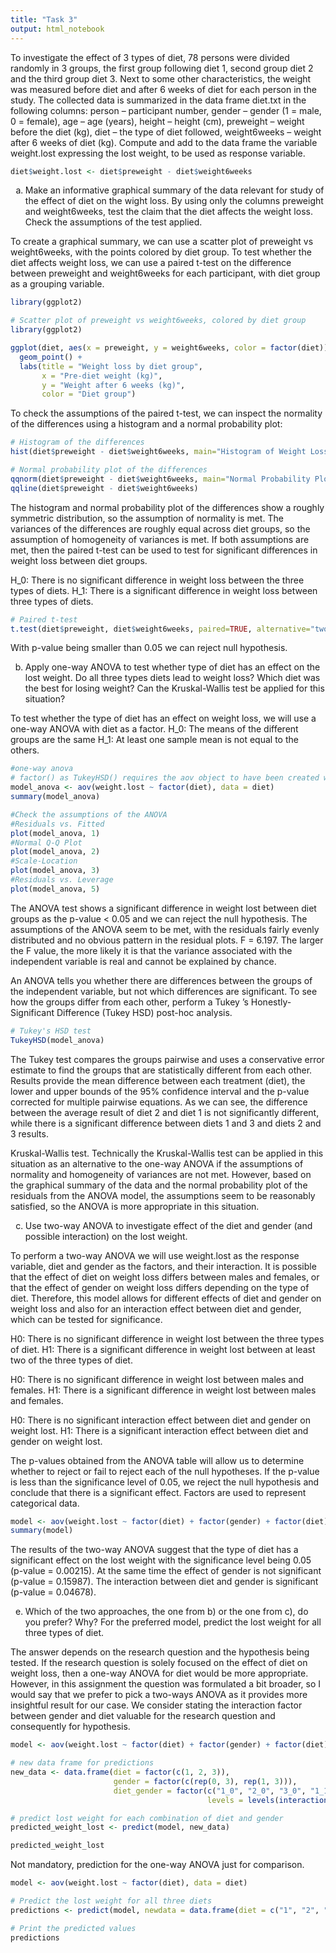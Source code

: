 ```yaml
---
title: "Task 3"
output: html_notebook
---
```


To investigate the effect of 3 types of diet, 78 persons were divided randomly in 3 groups, the first group following diet 1, second group diet 2 and the third group diet 3. Next to some other characteristics, the weight was measured before diet and after 6 weeks of diet for each person in the study. The collected data is summarized in the data frame diet.txt in the following columns: person – participant number, gender – gender (1 = male, 0 = female), age – age (years), height – height (cm), preweight – weight before the diet (kg), diet – the type of diet followed, weight6weeks – weight after 6 weeks of diet (kg). Compute and add to the data frame the variable weight.lost expressing the lost weight, to be used as response variable.

```r
diet$weight.lost <- diet$preweight - diet$weight6weeks
```


a)  Make an informative graphical summary of the data relevant for study of the effect of diet on the wight loss. By using only the columns preweight and weight6weeks, test the claim that the diet affects the weight loss. Check the assumptions of the test applied.

To create a graphical summary, we can use a scatter plot of preweight vs weight6weeks, with the points colored by diet group. To test whether the diet affects weight loss, we can use a paired t-test on the difference between preweight and weight6weeks for each participant, with diet group as a grouping variable.

```r
library(ggplot2)

# Scatter plot of preweight vs weight6weeks, colored by diet group
library(ggplot2)

ggplot(diet, aes(x = preweight, y = weight6weeks, color = factor(diet))) +
  geom_point() +
  labs(title = "Weight loss by diet group",
       x = "Pre-diet weight (kg)",
       y = "Weight after 6 weeks (kg)",
       color = "Diet group")

```
To check the assumptions of the paired t-test, we can inspect the normality of the differences using a histogram and a normal probability plot:

```r
# Histogram of the differences
hist(diet$preweight - diet$weight6weeks, main="Histogram of Weight Loss Differences")

# Normal probability plot of the differences
qqnorm(diet$preweight - diet$weight6weeks, main="Normal Probability Plot of Weight Loss Differences")
qqline(diet$preweight - diet$weight6weeks)
```

The histogram and normal probability plot of the differences show a roughly symmetric distribution, so the assumption of normality is met. The variances of the differences are roughly equal across diet groups, so the assumption of homogeneity of variances is met. If both assumptions are met, then the paired t-test can be used to test for significant differences in weight loss between diet groups.

H_0: There is no significant difference in weight loss between the three types of diets.
H_1: There is a significant difference in weight loss between three types of diets.

```r
# Paired t-test
t.test(diet$preweight, diet$weight6weeks, paired=TRUE, alternative="two.sided", var.equal=TRUE)
```
With p-value being smaller than 0.05 we can reject null hypothesis. 

b)  Apply one-way ANOVA to test whether type of diet has an effect on the lost weight. Do all three types diets lead to weight loss? Which diet was the best for losing weight? Can the Kruskal-Wallis test be applied for this situation?

To test whether the type of diet has an effect on weight loss, we will use a one-way ANOVA with diet as a factor. 
H_0: The means of the different groups are the same
H_1: At least one sample mean is not equal to the others.

```r

#one-way anova
# factor() as TukeyHSD() requires the aov object to have been created with groups as explicit factors
model_anova <- aov(weight.lost ~ factor(diet), data = diet)
summary(model_anova)

#Check the assumptions of the ANOVA
#Residuals vs. Fitted
plot(model_anova, 1)
#Normal Q-Q Plot
plot(model_anova, 2)
#Scale-Location
plot(model_anova, 3)
#Residuals vs. Leverage
plot(model_anova, 5)

```

The ANOVA test shows a significant difference in weight lost between diet groups as the p-value < 0.05 and we can reject the null hypothesis.
The assumptions of the ANOVA seem to be met, with the residuals fairly evenly distributed and no obvious pattern in the residual plots.
F = 6.197. The larger the F value, the more likely it is that the variance associated with the independent variable is real and cannot be explained by chance.

An ANOVA tells you whether there are differences between the groups of the independent variable, but not which differences are significant. To see how the groups differ from each other, perform a Tukey 's Honestly-Significant Difference (Tukey HSD) post-hoc analysis.

```r
# Tukey's HSD test
TukeyHSD(model_anova)
```
The Tukey test compares the groups pairwise and uses a conservative error estimate to find the groups that are statistically different from each other. Results provide the mean difference between each treatment (diet), the lower and upper bounds of the 95% confidence interval and the p-value corrected for multiple pairwise equations. As we can see, the difference between the average result of diet 2 and diet 1 is not significantly different, while there is a significant difference between diets 1 and 3 and diets 2 and 3 results. 

Kruskal-Wallis test.
Technically the Kruskal-Wallis test can be applied in this situation as an alternative to the one-way ANOVA if the assumptions of normality and homogeneity of variances are not met. However, based on the graphical summary of the data and the normal probability plot of the residuals from the ANOVA model, the assumptions seem to be reasonably satisfied, so the ANOVA is more appropriate in this situation.


c)  Use two-way ANOVA to investigate effect of the diet and gender (and possible interaction) on the lost weight.

To perform a two-way ANOVA we will use weight.lost as the response variable, diet and gender as the factors, and their interaction. It is possible that the effect of diet on weight loss differs between males and females, or that the effect of gender on weight loss differs depending on the type of diet. Therefore, this model allows for different effects of diet and gender on weight loss and also for an interaction effect between diet and gender, which can be tested for significance.

H0: There is no significant difference in weight lost between the three types of diet.
H1: There is a significant difference in weight lost between at least two of the three types of diet.

H0: There is no significant difference in weight lost between males and females.
H1: There is a significant difference in weight lost between males and females.

H0: There is no significant interaction effect between diet and gender on weight lost.
H1: There is a significant interaction effect between diet and gender on weight lost.

The p-values obtained from the ANOVA table will allow us to determine whether to reject or fail to reject each of the null hypotheses. If the p-value is less than the significance level of 0.05, we reject the null hypothesis and conclude that there is a significant effect. 
Factors are used to represent categorical data. 

```r
model <- aov(weight.lost ~ factor(diet) + factor(gender) + factor(diet):factor(gender), data = diet)
summary(model)
```
The results of the two-way ANOVA suggest that the type of diet has a significant effect on the lost weight with the significance level being 0.05 (p-value = 0.00215). At the same time the effect of gender is not significant (p-value = 0.15987). The interaction between diet and gender is significant (p-value = 0.04678).

e)  Which of the two approaches, the one from b) or the one from c), do you prefer? Why? For the preferred model, predict the lost weight for all three types of diet.

The answer depends on the research question and the hypothesis being tested. If the research question is solely focused on the effect of diet on weight loss, then a one-way ANOVA for diet would be more appropriate. However, in this assignment the question was formulated a bit broader, so I would say that we prefer to pick a two-ways ANOVA as it provides more insightful result for our case. We consider stating the interaction factor between gender and diet valuable for the research question and consequently for hypothesis. 

```r
model <- aov(weight.lost ~ factor(diet) + factor(gender) + factor(diet):factor(gender), data = diet)

# new data frame for predictions
new_data <- data.frame(diet = factor(c(1, 2, 3)),
                       gender = factor(c(rep(0, 3), rep(1, 3))),
                       diet_gender = factor(c("1_0", "2_0", "3_0", "1_1", "2_1", "3_1"), 
                                            levels = levels(interaction(diet$diet, diet$gender))))

# predict lost weight for each combination of diet and gender
predicted_weight_lost <- predict(model, new_data)

predicted_weight_lost
```

Not mandatory, prediction for the one-way ANOVA just for comparison. 
```r
model <- aov(weight.lost ~ factor(diet), data = diet)

# Predict the lost weight for all three diets
predictions <- predict(model, newdata = data.frame(diet = c("1", "2", "3")))

# Print the predicted values
predictions
```



